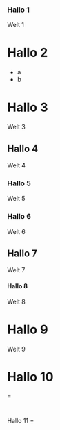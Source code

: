 
=== Hallo 1 ===

Welt 1

= Hallo 2 =

* a
* b

= Hallo 3 =

Welt 3

== Hallo 4 ==

Welt 4

=== Hallo 5 ===

Welt 5

=== Hallo 6 ===

Welt 6

== Hallo 7 ==

Welt 7

==== Hallo 8 ====

Welt 8

= Hallo 9 =

Welt 9

= Hallo 10 = =

= = Hallo 11 =
